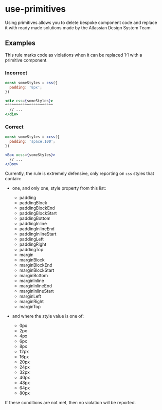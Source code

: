 # use-primitives

Using primitives allows you to delete bespoke component code and replace it with ready made
solutions made by the Atlassian Design System Team.

## Examples

This rule marks code as violations when it can be replaced 1:1 with a primitive component.

### Incorrect

```jsx
const someStyles = css({
  padding: '8px';
})

<div css={someStyles}>
^^^^^^^^^^^^^^^^^^^^^^
  // ...
</div>
```

### Correct

```jsx
const someStyles = xcss({
  padding: 'space.100';
})

<Box xcss={someStyles}>
  // ...
</Box>
```

Currently, the rule is extremely defensive, only reporting on `css` styles that contain:

- one, and only one, style property from this list:

  - padding
  - paddingBlock
  - paddingBlockEnd
  - paddingBlockStart
  - paddingBottom
  - paddingInline
  - paddingInlineEnd
  - paddingInlineStart
  - paddingLeft
  - paddingRight
  - paddingTop
  - margin
  - marginBlock
  - marginBlockEnd
  - marginBlockStart
  - marginBottom
  - marginInline
  - marginInlineEnd
  - marginInlineStart
  - marginLeft
  - marginRight
  - marginTop

- and where the style value is one of:
  - 0px
  - 2px
  - 4px
  - 6px
  - 8px
  - 12px
  - 16px
  - 20px
  - 24px
  - 32px
  - 40px
  - 48px
  - 64px
  - 80px

If these conditions are not met, then no violation will be reported.
